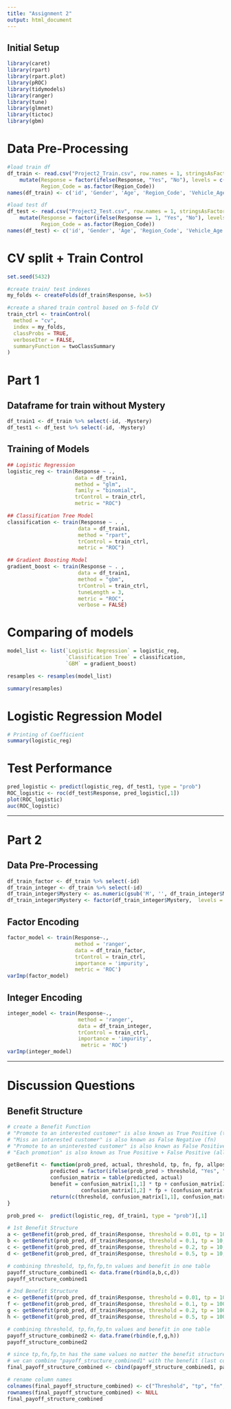 ---
title: "Assignment 2"
output: html_document
---

## Initial Setup
```{r,, echo=FALSE, results='hide', warning=FALSE, message=FALSE}
library(caret)
library(rpart)
library(rpart.plot)
library(pROC)
library(tidymodels)
library(ranger)
library(tune)
library(glmnet)
library(tictoc)
library(gbm)
```

# Data Pre-Processing
```{r}
#load train df
df_train <- read.csv("Project2_Train.csv", row.names = 1, stringsAsFactors = TRUE) %>% 
    mutate(Response = factor(ifelse(Response, "Yes", "No"), levels = c("Yes", "No")), #mutate response column to "Yes" and "No"
           Region_Code = as.factor(Region_Code))
names(df_train) <- c('id', 'Gender', 'Age', 'Region_Code', 'Vehicle_Age', 'Vehicle_Damage', 'Premium', 'Vintage', 'Response', 'Mystery')

#load test df
df_test <- read.csv("Project2_Test.csv", row.names = 1, stringsAsFactors = TRUE) %>% 
    mutate(Response = factor(ifelse(Response == 1, "Yes", "No"), levels = c("Yes", "No")), #mutate response column to "Yes" and "No"
           Region_Code = as.factor(Region_Code))
names(df_test) <- c('id', 'Gender', 'Age', 'Region_Code', 'Vehicle_Age', 'Vehicle_Damage', 'Premium', 'Vintage', 'Response', 'Mystery')
```

# CV split + Train Control
```{r}
set.seed(5432)

#create train/ test indexes
my_folds <- createFolds(df_train$Response, k=5)

#create a shared train control based on 5-fold CV
train_ctrl <- trainControl(
  method = "cv",
  index = my_folds,
  classProbs = TRUE,
  verboseIter = FALSE,
  summaryFunction = twoClassSummary
)
```

# Part 1

## Dataframe for train without Mystery
```{r}
df_train1 <- df_train %>% select(-id, -Mystery)
df_test1 <- df_test %>% select(-id, -Mystery)
```

## Training of Models
```{r}
## Logistic Regression
logistic_reg <- train(Response ~ ., 
                      data = df_train1,
                      method = "glm", 
                      family = "binomial", 
                      trControl = train_ctrl, 
                      metric = "ROC")

## Classification Tree Model
classification <- train(Response ~ . , 
                       data = df_train1,
                       method = "rpart", 
                       trControl = train_ctrl, 
                       metric = "ROC")

## Gradient Boosting Model
gradient_boost <- train(Response ~ . , 
                       data = df_train1,
                       method = "gbm", 
                       trControl = train_ctrl, 
                       tuneLength = 3,
                       metric = "ROC", 
                       verbose = FALSE)
```

# Comparing of models
```{r}
model_list <- list(`Logistic Regression` = logistic_reg,
                   `Classification Tree` = classification,
                   `GBM` = gradient_boost)

resamples <- resamples(model_list)

summary(resamples)
```

# Logistic Regression Model
```{r}
# Printing of Coefficient
summary(logistic_reg) 
```

# Test Performance
```{r}
pred_logistic <- predict(logistic_reg, df_test1, type = "prob")
ROC_logistic <- roc(df_test$Response, pred_logistic[,1])
plot(ROC_logistic)
auc(ROC_logistic)
```


-------------------------------------------


# Part 2

## Data Pre-Processing
```{r}
df_train_factor <- df_train %>% select(-id)
df_train_integer <- df_train %>% select(-id)
df_train_integer$Mystery <- as.numeric(gsub('M', '', df_train_integer$Mystery))
df_train_integer$Mystery <- factor(df_train_integer$Mystery,  levels = unique(df_train_integer$Mystery))
```

## Factor Encoding
```{r}
factor_model <- train(Response~., 
                      method = 'ranger', 
                      data = df_train_factor, 
                      trControl = train_ctrl, 
                      importance = 'impurity',
                      metric = 'ROC')
varImp(factor_model)
```

## Integer Encoding
```{r}
integer_model <- train(Response~., 
                       method = 'ranger', 
                       data = df_train_integer, 
                       trControl = train_ctrl, 
                       importance = 'impurity',
                        metric = 'ROC')
varImp(integer_model)

```



---------------------------------
# Discussion Questions

## Benefit Structure
```{r}
# create a Benefit Function
# "Promote to an interested customer" is also known as True Positive (tp)
# "Miss an interested customer" is also known as False Negative (fn)
# "Promote to an uninterested customer" is also known as False Positive (fp)
# "Each promotion" is also known as True Positive + False Positive (all positive)

getBenefit <- function(prob_pred, actual, threshold, tp, fn, fp, allpositive){
              predicted = factor(ifelse(prob_pred > threshold, "Yes", "No"), levels = c("Yes", "No"))
              confusion_matrix = table(predicted, actual)
              benefit = confusion_matrix[1,1] * tp + confusion_matrix[2,1] * fn +
                        confusion_matrix[1,2] * fp + (confusion_matrix[1,1] + confusion_matrix[1,2]) * allpositive
              return(c(threshold, confusion_matrix[1,1], confusion_matrix[2,1], confusion_matrix[1,2], confusion_matrix[2,2], benefit))
}

prob_pred <-  predict(logistic_reg, df_train1, type = "prob")[,1]
```

```{r}
# 1st Benefit Structure
a <- getBenefit(prob_pred, df_train$Response, threshold = 0.01, tp = 10, fn = -10, fp = -2, allpositive = -1)
b <- getBenefit(prob_pred, df_train$Response, threshold = 0.1, tp = 10, fn = -10, fp = -2, allpositive = -1)
c <- getBenefit(prob_pred, df_train$Response, threshold = 0.2, tp = 10, fn = -10, fp = -2, allpositive = -1)
d <- getBenefit(prob_pred, df_train$Response, threshold = 0.5, tp = 10, fn = -10, fp = -2, allpositive = -1)

# combining threshold, tp,fn,fp,tn values and benefit in one table
payoff_structure_combined1 <- data.frame(rbind(a,b,c,d))
payoff_structure_combined1
```

```{r}
# 2nd Benefit Structure
e <- getBenefit(prob_pred, df_train$Response, threshold = 0.01, tp = 100, fn = -100, fp = -2, allpositive = -1)
f <- getBenefit(prob_pred, df_train$Response, threshold = 0.1, tp = 100, fn = -100, fp = -2, allpositive = -1)
g <- getBenefit(prob_pred, df_train$Response, threshold = 0.2, tp = 100, fn = -100, fp = -2, allpositive = -1)
h <- getBenefit(prob_pred, df_train$Response, threshold = 0.5, tp = 100, fn = -100, fp = -2, allpositive = -1)

# combining threshold, tp,fn,fp,tn values and benefit in one table
payoff_structure_combined2 <- data.frame(rbind(e,f,g,h)) 
payoff_structure_combined2
```

```{r}
# since tp,fn,fp,tn has the same values no matter the benefit structure and only benefits change
# we can combine "payoff_structure_combined1" with the benefit (last column) of "payoff_structure_combined2" into a dataframe
final_payoff_structure_combined <- cbind(payoff_structure_combined1, payoff_structure_combined2[,6])

# rename column names
colnames(final_payoff_structure_combined) <- c("Threshold", "tp", "fn", "fp", "tn", "1st_benefit_structure", "2nd_benefit_structure")
rownames(final_payoff_structure_combined) <- NULL
final_payoff_structure_combined
```
